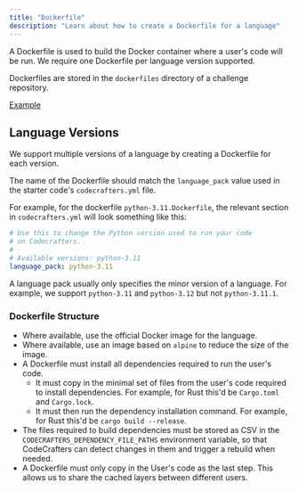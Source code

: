```yaml
---
title: "Dockerfile"
description: "Learn about how to create a Dockerfile for a language"
---
```


A Dockerfile is used to build the Docker container where a user's code will be run. We require
one Dockerfile per language version supported.

Dockerfiles are stored in the `dockerfiles` directory of a challenge repository.

[Example](https://github.com/codecrafters-io/build-your-own-redis/tree/main/dockerfiles)

## Language Versions

We support multiple versions of a language by creating a Dockerfile for each version.

The name of the Dockerfile should match the `language_pack` value used in the starter code's `codecrafters.yml` file.

For example, for the dockerfile `python-3.11.Dockerfile`, the relevant section in `codecrafters.yml` will look something like this:

```yaml
# Use this to change the Python version used to run your code
# on Codecrafters.
#
# Available versions: python-3.11
language_pack: python-3.11
```

A language pack usually only specifies the minor version of a language. For example, we support `python-3.11` and `python-3.12` but not `python-3.11.1`.

### Dockerfile Structure

- Where available, use the official Docker image for the language.
- Where available, use an image based on `alpine` to reduce the size of the image.
- A Dockerfile must install all dependencies required to run the user's code.
  - It must copy in the minimal set of files from the user's code required to install dependencies. For example, for Rust this'd be `Cargo.toml` and `Cargo.lock`.
  - It must then run the dependency installation command. For example, for Rust this'd be `cargo build --release`.
- The files required to build dependencies must be stored as CSV in the `CODECRAFTERS_DEPENDENCY_FILE_PATHS` environment variable, so that CodeCrafters can detect
  changes in them and trigger a rebuild when needed.
- A Dockerfile must only copy in the User's code as the last step. This allows us to share the cached layers between different users.
